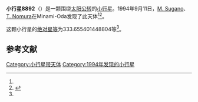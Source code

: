 {{Infobox planet
| bgcolour = #FFFFC0
| name = 8892 Kakogawa
| symbol = 
| image = 
| caption = 
| discovery = yes
| discovery_ref = 
| discoverer = [[M._Sugano|M. Sugano]]、[[T._Nomura|T. Nomura]]
| discovery_site = [[Minami-Oda|Minami-Oda]] 
| discovered = 1994年9月11日
| designations = yes
| mp_name = 
| named_after = 
| alt_names = 1994 RC11/ 1978 TX8 / 1983 RU8 / 1989 UJ6
| mp_category = [[主带小行星|主带小行星]]
| orbit_ref = <ref name="a">[http://ssd.jpl.nasa.gov/sbdb.cgi?sstr=8892 8892 Kakogawa] {{Wayback|url=http://ssd.jpl.nasa.gov/sbdb.cgi?sstr=8892 |date=20140822165101 }}，小行星數據庫瀏覽器（JPL Small-Body Database Browser）－[[美国国家航空航天局|美国国家航空航天局]]喷气推进实验室</ref>
| epoch = 2456400.5 (2013年4月18日更新)
| aphelion = {{convert|3.693524436380607|AU|km|3|abbr=on|lk=out}}
| perihelion = {{convert|2.473352100834767|AU|km|3|abbr=on}}
| semimajor = {{convert|3.083438268607687|AU|km|3|abbr=on}}
| eccentricity = 0.19785905
| period = 1977.658563 [[日|日]]<br />5.41[[儒略年|儒略年]]
| avg_speed = 
| inclination = 1.085565697907801
| asc_node = 50.53603061031377
| mean_anomaly = 
| arg_peri = 333.655401448804
| satellites = 
| physical_characteristics = yes
| dimensions = 
| mass = 
| density = 
| surface_grav = 
| escape_velocity = 
| sidereal_day = 
| axial_tilt = 
| pole_ecliptic_lat = 
| pole_ecliptic_lon = 
| albedo = 
| temperatures= 
| temp_name1 = 
| mean_temp_1 = 
| max_temp_1 = 
| temp_name2 = 
| max_temp_2 = 
| spectral_type = 
| abs_magnitude = 333.655401448804
}}

'''小行星8892'''（{{lang-en|8892 Kakogawa}}）是一颗围绕[[太阳|太阳]][[公转|公转]]的[[小行星|小行星]]。1994年9月11日，[[M._Sugano|M. Sugano]]、[[T._Nomura|T. Nomura]]在Minami-Oda发现了此天体<ref name="a" /><ref>{{cite news|title=小行星列表|url=http://cfa-www.harvard.edu/iau/lists/NumberedMPs.txt|accessdate=2013-07-08|newspaper=哈佛大学|archive-date=2008-05-17|archive-url=https://web.archive.org/web/20080517010638/http://cfa-www.harvard.edu/iau/lists/NumberedMPs.txt|dead-url=no}}</ref>。

这颗小行星的[[绝对星等|绝对星等]]为333.655401448804等<ref name="a" />。

==参考文献==
{{reflist}}
{{Minor Planet Number|[[小行星8891|小行星8891]]|[[小行星8893|小行星8893]]}}

{{小天体}}

[[Category:小行星带天体|Category:小行星带天体]]
[[Category:1994年发现的小行星|Category:1994年发现的小行星]]

{{asteroid-stub}}